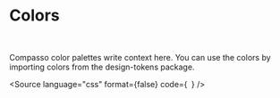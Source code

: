 

<Meta title="Foundations/Colors/Core" />

# Colors

<br />

Compasso color palettes write context here. You can use the colors by importing colors from the design-tokens package.

<Source
  language="css"
  format={false}
  code={`
  `}
/>

<ColorsGrid tokens={colors} />
